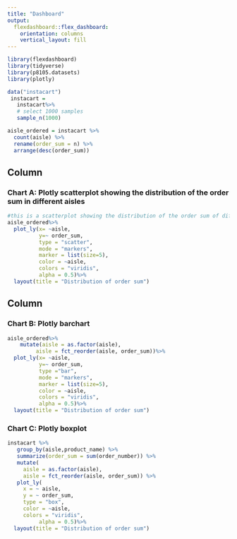 ```yaml
---
title: "Dashboard"
output: 
  flexdashboard::flex_dashboard:
    orientation: columns
    vertical_layout: fill
---
```


```r
library(flexdashboard)
library(tidyverse)
library(p8105.datasets)
library(plotly)
```

```r
data("instacart")
 instacart = 
   instacart%>% 
   # select 1000 samples
   sample_n(1000)

aisle_ordered = instacart %>%
  count(aisle) %>%
  rename(order_sum = n) %>%
  arrange(desc(order_sum))
```

Column {data-width=650}
-----------------------------------------------------------------------

### Chart A: Plotly scatterplot showing the distribution of the order sum in different aisles 
```r
#this is a scatterplot showing the distribution of the order sum of different aisle 
aisle_ordered%>%
  plot_ly(x= ~aisle,
          y=~ order_sum, 
          type = "scatter",
          mode = "markers",
          marker = list(size=5),
          color = ~aisle,
          colors = "viridis",
          alpha = 0.5)%>%
  layout(title = "Distribution of order sum")

```

Column {data-width=350}
-----------------------------------------------------------------------

### Chart B: Plotly barchart
```r
aisle_ordered%>%
    mutate(aisle = as.factor(aisle),
         aisle = fct_reorder(aisle, order_sum))%>%
  plot_ly(x= ~aisle,
          y=~ order_sum, 
          type ="bar",
          mode = "markers",
          marker = list(size=5),
          color = ~aisle,
          colors = "viridis",
          alpha = 0.5)%>%
  layout(title = "Distribution of order sum")
```



### Chart C: Plotly boxplot
```r
instacart %>%
   group_by(aisle,product_name) %>% 
   summarize(order_sum = sum(order_number)) %>% 
   mutate(
     aisle = as.factor(aisle),
     aisle = fct_reorder(aisle, order_sum)) %>% 
   plot_ly(
     x = ~ aisle,
     y = ~ order_sum,
     type = "box",
     color = ~aisle,
     colors = "viridis",
          alpha = 0.5)%>%
  layout(title = "Distribution of order sum")
```


